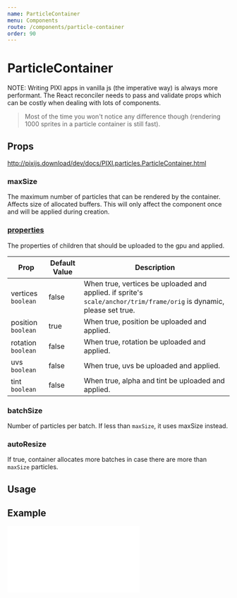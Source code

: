 ```yaml
---
name: ParticleContainer
menu: Components
route: /components/particle-container
order: 90
---
```



# ParticleContainer

NOTE: Writing PIXI apps in vanilla js (the imperative way) is always more performant.
The React reconciler needs to pass and validate props which can be costly when dealing with lots of components. 

> Most of the time you won't notice any difference though (rendering 1000 sprites in a particle container is still fast).

## Props

http://pixijs.download/dev/docs/PIXI.particles.ParticleContainer.html

### maxSize

The maximum number of particles that can be rendered by the container. Affects size of allocated buffers.
This will only affect the component once and will be applied during creation.

### [properties](http://pixijs.download/dev/docs/PIXI.particles.ParticleContainer.html#ParticleContainer)

The properties of children that should be uploaded to the gpu and applied.

| Prop | Default Value | Description |
| ---- | ------------- | ----------- |
| vertices `boolean` | false | When true, vertices be uploaded and applied. if sprite's `scale/anchor/trim/frame/orig` is dynamic, please set true. |
| position `boolean` | true | When true, position be uploaded and applied. |
| rotation `boolean` | false | When true, rotation be uploaded and applied. |
| uvs `boolean` | false | When true, uvs be uploaded and applied. | 
| tint `boolean` | false | When true, alpha and tint be uploaded and applied. |


### batchSize

Number of particles per batch. If less than `maxSize`, it uses maxSize instead.

### autoResize

If true, container allocates more batches in case there are more than `maxSize` particles.

## Usage

<Playground>
  <Stage width={300} height={300} options={{ backgroundColor: 0xeef1f5 }}>
    <ParticleContainer position={[150, 150]} properties={{ position: true }}>
      <Sprite
        anchor={0.5}
        x={-75}
        y={-75}
        image="https://s3-us-west-2.amazonaws.com/s.cdpn.io/693612/IaUrttj.png"
      />
      <Sprite
        anchor={0.5}
        x={0}
        y={0}
        image="https://s3-us-west-2.amazonaws.com/s.cdpn.io/693612/IaUrttj.png"
      />
      <Sprite
        anchor={0.5}
        x={75}
        y={75}
        image="https://s3-us-west-2.amazonaws.com/s.cdpn.io/693612/IaUrttj.png"
      />
    </ParticleContainer>
  </Stage>
</Playground>

## Example

<iframe 
  height={600} 
  scrolling="no"
  title="Container" 
  src="//codepen.io/inlet/embed/db5dc6ecfb42bbf8dd5322a1015dff70/?height=600&theme-id=33987&default-tab=result&embed-version=2"
  frameBorder="no" 
  allowtransparency="true"
  allowFullScreen="true"
  style={{ width: '100%' }} />
